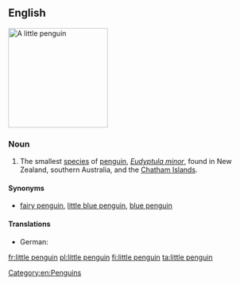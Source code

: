 ==English==
[[Image:Fairy penguin.jpg|200px|thumb|right|A little penguin]]
{{wikipedia}}
{{wikispecies|Eudyptula minor}}
===Noun===
{{en-noun|head=[[little]] [[penguin]]}}

# The smallest [[species]] of [[penguin]], ''[[Eudyptula minor]]'', found in New Zealand, southern Australia, and the [[Chatham Islands]].

====Synonyms====
* {{sense|Eudyptula minor}} {{qualifier|Australia}} [[fairy penguin]], {{qualifier|New Zealand}} [[little blue penguin]], {{qualifier|New Zealand}} [[blue penguin]]

====Translations====
{{trans-top|''Eudyptula minor''}}
{{trans-mid}}
* German: {{t+|de|Zwergpinguin|m}}
{{trans-bottom}}

[[Category:en:Penguins]]

[[fr:little penguin]]
[[pl:little penguin]]
[[fi:little penguin]]
[[ta:little penguin]]